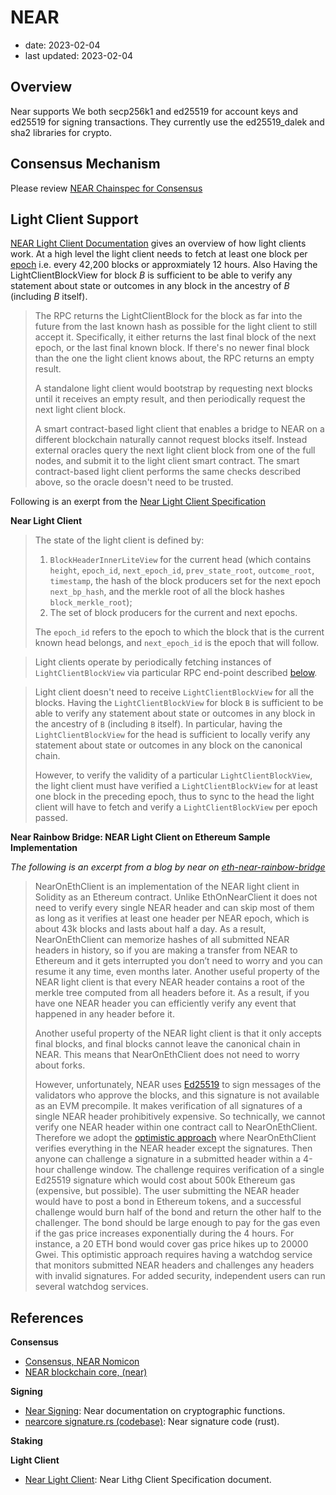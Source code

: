 # NEAR

- date: 2023-02-04
- last updated: 2023-02-04

## Overview

Near supports We both secp256k1 and ed25519 for account keys and ed25519 for signing transactions. They currently use the ed25519_dalek and sha2 libraries for crypto.

## Consensus Mechanism

Please review [NEAR Chainspec for Consensus](https://github.com/near/NEPs/blob/master/specs/ChainSpec/Consensus.md)

## Light Client Support

[NEAR Light Client Documentation](https://nomicon.io/ChainSpec/LightClient) gives an overview of how light clients work. At a high level the light client needs to fetch at least one block per [epoch](https://docs.near.org/concepts/basics/epoch) i.e. every 42,200 blocks or approxmiately 12 hours. Also Having the LightClientBlockView for block $B$ is sufficient to be able to verify any statement about state or outcomes in any block in the ancestry of $B$ (including $B$ itself).

> The RPC returns the LightClientBlock for the block as far into the future from the last known hash as possible for the light client to still accept it. Specifically, it either returns the last final block of the next epoch, or the last final known block. If there's no newer final block than the one the light client knows about, the RPC returns an empty result.
>
> A standalone light client would bootstrap by requesting next blocks until it receives an empty result, and then periodically request the next light client block.
>
> A smart contract-based light client that enables a bridge to NEAR on a different blockchain naturally cannot request blocks itself. Instead external oracles query the next light client block from one of the full nodes, and submit it to the light client smart contract. The smart contract-based light client performs the same checks described above, so the oracle doesn't need to be trusted.

Following is an exerpt from the [Near Light Client Specification](https://github.com/near/NEPs/blob/master/specs/ChainSpec/LightClient.md)

**Near Light Client**

> The state of the light client is defined by:
>
> 1. `BlockHeaderInnerLiteView` for the current head (which contains `height`, `epoch_id`, `next_epoch_id`, `prev_state_root`, `outcome_root`, `timestamp`, the hash of the block producers set for the next epoch `next_bp_hash`, and the merkle root of all the block hashes `block_merkle_root`);
> 2. The set of block producers for the current and next epochs.
>
> The `epoch_id` refers to the epoch to which the block that is the current known head belongs, and `next_epoch_id` is the epoch that will follow.

> Light clients operate by periodically fetching instances of `LightClientBlockView` via particular RPC end-point described [below](#rpc-end-points).

> Light client doesn't need to receive `LightClientBlockView` for all the blocks. Having the `LightClientBlockView` for block `B` is sufficient to be able to verify any statement about state or outcomes in any block in the ancestry of `B` (including `B` itself). In particular, having the `LightClientBlockView` for the head is sufficient to locally verify any statement about state or outcomes in any block on the canonical chain.
>
> However, to verify the validity of a particular `LightClientBlockView`, the light client must have verified a `LightClientBlockView` for at least one block in the preceding epoch, thus to sync to the head the light client will have to fetch and verify a `LightClientBlockView` per epoch passed.

**Near Rainbow Bridge: NEAR Light Client on Ethereum Sample Implementation**

_The following is an excerpt from a blog by near on [eth-near-rainbow-bridge](https://near.org/blog/eth-near-rainbow-bridge/)_

> NearOnEthClient is an implementation of the NEAR light client in Solidity as an Ethereum contract. Unlike EthOnNearClient it does not need to verify every single NEAR header and can skip most of them as long as it verifies at least one header per NEAR epoch, which is about 43k blocks and lasts about half a day. As a result, NearOnEthClient can memorize hashes of all submitted NEAR headers in history, so if you are making a transfer from NEAR to Ethereum and it gets interrupted you don’t need to worry and you can resume it any time, even months later. Another useful property of the NEAR light client is that every NEAR header contains a root of the merkle tree computed from all headers before it. As a result, if you have one NEAR header you can efficiently verify any event that happened in any header before it.
>
> Another useful property of the NEAR light client is that it only accepts final blocks, and final blocks cannot leave the canonical chain in NEAR. This means that NearOnEthClient does not need to worry about forks.
>
> However, unfortunately, NEAR uses [Ed25519](https://github.com/ethereum/EIPs/blob/master/EIPS/eip-665.md) to sign messages of the validators who approve the blocks, and this signature is not available as an EVM precompile. It makes verification of all signatures of a single NEAR header prohibitively expensive. So technically, we cannot verify one NEAR header within one contract call to NearOnEthClient. Therefore we adopt the [optimistic approach](https://medium.com/@deaneigenmann/optimistic-contracts-fb75efa7ca84) where NearOnEthClient verifies everything in the NEAR header except the signatures. Then anyone can challenge a signature in a submitted header within a 4-hour challenge window. The challenge requires verification of a single Ed25519 signature which would cost about 500k Ethereum gas (expensive, but possible). The user submitting the NEAR header would have to post a bond in Ethereum tokens, and a successful challenge would burn half of the bond and return the other half to the challenger. The bond should be large enough to pay for the gas even if the gas price increases exponentially during the 4 hours. For instance, a 20 ETH bond would cover gas price hikes up to 20000 Gwei. This optimistic approach requires having a watchdog service that monitors submitted NEAR headers and challenges any headers with invalid signatures. For added security, independent users can run several watchdog services.

## References

**Consensus**

- [Consensus, NEAR Nomicon](https://nomicon.io/ChainSpec/Consensus)
- [NEAR blockchain core, (near)](https://github.com/near/nearcore)

**Signing**

- [Near Signing](https://docs.near.org/integrator/faq#how-are-cryptographic-functions-used): Near documentation on cryptographic functions.
- [nearcore signature.rs (codebase)](https://github.com/near/nearcore/blob/master/core/crypto/src/signature.rs): Near signature code (rust).

**Staking**

**Light Client**

- [Near Light Client](https://nomicon.io/ChainSpec/LightClient): Near Lithg Client Specification document.
